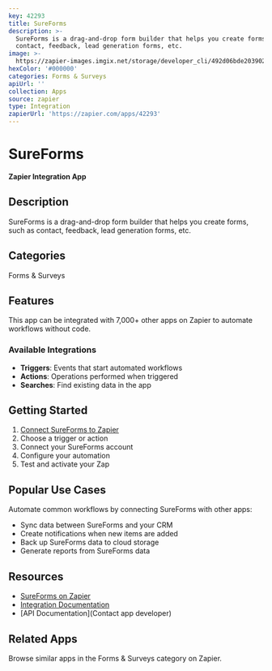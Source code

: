 ```yaml
---
key: 42293
title: SureForms
description: >-
  SureForms is a drag-and-drop form builder that helps you create forms, such as
  contact, feedback, lead generation forms, etc.
image: >-
  https://zapier-images.imgix.net/storage/developer_cli/492d06bde203902a6b3c72079c17dc8d.png?auto=format%2Ccompress&ixlib=python-3.0.0&q=50
hexColor: '#000000'
categories: Forms & Surveys
apiUrl: ''
collection: Apps
source: zapier
type: Integration
zapierUrl: 'https://zapier.com/apps/42293'
---
```

# SureForms

**Zapier Integration App**

## Description

SureForms is a drag-and-drop form builder that helps you create forms, such as contact, feedback, lead generation forms, etc.

## Categories

Forms & Surveys

## Features

This app can be integrated with 7,000+ other apps on Zapier to automate workflows without code.

### Available Integrations

- **Triggers**: Events that start automated workflows
- **Actions**: Operations performed when triggered
- **Searches**: Find existing data in the app

## Getting Started

1. [Connect SureForms to Zapier](https://zapier.com/apps/42293)
2. Choose a trigger or action
3. Connect your SureForms account
4. Configure your automation
5. Test and activate your Zap

## Popular Use Cases

Automate common workflows by connecting SureForms with other apps:

- Sync data between SureForms and your CRM
- Create notifications when new items are added
- Back up SureForms data to cloud storage
- Generate reports from SureForms data

## Resources

- [SureForms on Zapier](https://zapier.com/apps/42293)
- [Integration Documentation](https://zapier.com/apps/42293/integrations)
- [API Documentation](Contact app developer)

## Related Apps

Browse similar apps in the Forms & Surveys category on Zapier.
